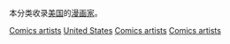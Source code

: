 本分类收录[[美国|美国]]的[[漫画家|漫画家]]。
{{Commonscat|Comics artists from the United States}}

[[Category:各职业美国人|Comics artists]]
[[Category:各國漫畫家|United States]]
[[Category:美国漫画|Comics artists]]
[[Category:美国插画家|Comics artists]]